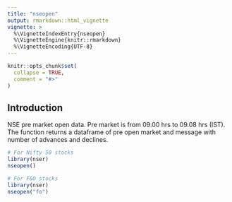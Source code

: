 ---
title: "nseopen"
output: rmarkdown::html_vignette
vignette: >
  %\VignetteIndexEntry{nseopen}
  %\VignetteEngine{knitr::rmarkdown}
  %\VignetteEncoding{UTF-8}
---

```{r, include = FALSE}
knitr::opts_chunk$set(
  collapse = TRUE,
  comment = "#>"
)
```

## Introduction 

NSE pre market open data. Pre market is from 09.00 hrs to 09.08 hrs (IST). The function returns a dataframe of pre open market and message with number of advances and declines. 
``` r
# For Nifty 50 stocks
library(nser)
nseopen()

# For F&O stocks 
library(nser)
nseopen("fo")
```

